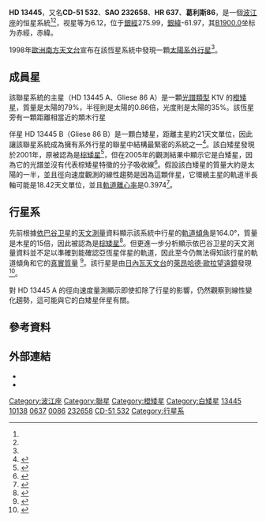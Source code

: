 {{noteTA
|1=zh-cn:格利泽; zh-tw:葛利斯; zh-hk:格利澤;
|G1=天文学
}}
{{Starbox begin
| name = HD 13445<br />Gliese 86
}}
{{Starbox observe 2s
| epoch = [[J2000.0|J2000.0]]
| constell = [[波江座|波江座]]<ref name=SIMBAD>{{cite web
 | url=http://simbad.u-strasbg.fr/simbad/sim-id?Ident=HR+637
 | title=Pulsating variable Star
 | publisher=Centre de Données astronomiques de Strasbourg
 | work=SIMBAD
 | accessdate=2012-07-13
 | archive-date=2019-06-09
 | archive-url=https://web.archive.org/web/20190609135849/http://simbad.u-strasbg.fr/simbad/sim-id?Ident=HR+637
 | dead-url=no
 }}</ref><ref name=DATA>{{cite web
 | url=http://vizier.u-strasbg.fr/viz-bin/VizieR-5?-out.add=.&-source=5050&-corr=PK=HR&-out.max=9999&HR=637
 | title=VizieR Detailed Page
 | accessdate=2012-07-13
 | archive-date=2018-10-01
 | archive-url=https://web.archive.org/web/20181001122313/http://vizier.u-strasbg.fr/viz-bin/VizieR-5?-out.add=.&-source=5050&-corr=PK=HR&-out.max=9999&HR=637
 | dead-url=no
 }}</ref>
| 星官 = 
| component1 = Gliese 86 A
| ra1 = {{RA|02|10|25.93}}<ref name="van Leeuwen2007"/>
| dec1 = {{DEC|-50|49|25.4}}<ref name="van Leeuwen2007"/>
| appmag_v1 = 6.17<ref name=spectral_library_gj86A/>
| component2 = Gliese 86 B
| ra2 = {{RA|02|10|26}}
| dec2 = {{DEC|-50|49|25}}
| appmag_v2 = <!--Apparent magnitude of the second component (Johnson-Cousins V  system)-->
}}
{{Starbox character
| class = K1V / D?
| r-i = 0.40
| v-r = 0.45
| b-v = 0.812<ref name="van Leeuwen2007"/>
| u-b = 0.45
| variable = <!--Variability type-->
}}
{{Starbox astrometry
| radial_v = <!--Radial velocity (in km/sec)-->
| prop_mo_ra = 2092.86 ± 0.27<ref name="van Leeuwen2007"/>
| prop_mo_dec = 653.21 ± 0.30<ref name="van Leeuwen2007"/>
| parallax = 92.74
| p_error = 0.32
| parallax_footnote = <ref name="van Leeuwen2007"/>
| absmag_v = <!--Absolute magnitude (Johnson-Cousins V system)-->
}}
{{Starbox detail
| source = <!--[source url]-->
| mass = 0.79
| radius = 0.855 ± 0.005
| gravity = <!--Surface gravity (given as the base 10 logarithm expressed in cgs units)-->
| luminosity = <!--Luminosity (in solar luminosities); better to use luminosity_bolometric or luminosity_visual-->
| luminosity_bolometric = <!--Luminosity (in solar luminosities), bolometric-->
| luminosity_visual = <!--Luminosity (in solar luminosities), visual (V)-->
| temperature = 5188
| metal = [Fe/H] = -0.24 
| rotation = 31 [[day|day]]s
| age = {{nowrap|2.4 × 10<sup>9</sup>}}<ref name="apj687">{{cite journal
 | author=Mamajek, Eric E.; Hillenbrand, Lynne A.
 | title=Improved Age Estimation for Solar-Type Dwarfs Using Activity-Rotation Diagnostics
 | journal=The Astrophysical Journal | volume=687 | issue=2
 | pages=1264–1293 | doi=10.1086/591785 | bibcode=2008ApJ...687.1264M |arxiv = 0807.1686 |date=November 2008}}</ref>
}}
{{Starbox catalog
| names =13 G. Eridani，CD-51 532，[[格利泽近星星表|GJ]] 86，[[SAO星表|SAO]] 232658，[[HD星表|HD]] 13445，[[Hipparcos_Catalogue|HIP]] 10138，[[HR星表|HR]] 637}}
{{Starbox reference |Simbad=HR+637}}
{{Starbox end}}

'''HD 13445'''，又名'''CD-51 532'''、'''SAO 232658'''、'''HR 637'''、'''葛利斯86'''，是一個[[波江座|波江座]]的恒星系統<ref name=SIMBAD /><ref name=DATA />，视星等为6.12，位于[[銀道座標系|銀經]]275.99，[[銀道座標系|銀緯]]-61.97，其[[B1900.0|B1900.0]]坐标为赤經{{RA|2|6|23.7}}，赤緯{{DEC|-51|-61.97|52}}。

1998年[[歐洲南方天文台|歐洲南方天文台]]宣布在該恆星系統中發現一顆[[太陽系外行星|太陽系外行星]]<ref name="eso9855"/>。

== 成員星 ==
該聯星系統的主星（HD 13445 A、Gliese 86 A）是一顆[[恆星光譜|光譜類型]] K1V 的[[橙矮星|橙矮星]]，質量是太陽的79%，半徑則是太陽的0.86倍，光度則是太陽的35%。該恆星旁有一顆距離相當近的類木行星

伴星 HD 13445 B（Gliese 86 B）是一顆白矮星，距離主星約21天文單位，因此讓該聯星系統成為擁有系外行星的聯星中結構最緊密的系統之一<ref>{{cite journal | url=http://www.iop.org/EJ/article/0004-637X/646/1/523/64035.html | title=Two Suns in The Sky: Stellar Multiplicity in Exoplanet Systems | author=Raghavan ''et al.'' | journal=The [[Astrophysical_Journal|Astrophysical Journal]] | volume=646 | issue=1 | pages=523–542 | year=2006 | doi=10.1086/504823 | last2=Henry | first2=Todd J. | last3=Mason | first3=Brian D. | last4=Subasavage | first4=John P. | last5=Jao | first5=Wei‐Chun | last6=Beaulieu | first6=Thom D. | last7=Hambly | first7=Nigel C. | bibcode=2006ApJ...646..523R | arxiv=astro-ph/0603836 | access-date=2013-03-26 | archive-date=2020-04-28 | archive-url=https://web.archive.org/web/20200428162417/https://hkvalidate.perfdrive.com/captcha?ssa=1ba0b55e-0b1b-4271-8dc3-16486b421f08&ssb=za2z2m6f2adih2m541gai0c5h&ssc=http%3A%2F%2Fiopscience.iop.org%2Farticle%2F0004-637X%2F646%2F1%2F523%2F64035.html&ssd=463308223507856&sse=adb%40jciedbcleel&ssf=cabbbe92ac3fea603c4b236ce0d026e2a3a7dc24&ssg=603d6e36-3553-4bbe-a751-8be11a318fa7&ssh=cf9a8d8a-c6ab-4ba5-881e-8bda531f1e6c&ssi=193c4e08-8427-4a68-9b82-6c95a701fad8&ssj=9e871f84-d77d-4a17-97fc-901e35c24f6e&ssk=support%40shieldsquare.com&ssl=040603155946&ssm=42544857964150236107565674411659&ssn=7b26e3023f13e17498682021a6d87ba4f295192fc894-bdd8-4a27-9918e9&sso=987691c9-760ce8b2495e594392fdb2bdf1577489429cad276e99f8d4&ssp=16246728041588005526158807818302904&ssq=40203459105690637448291056473541058707772&ssr=MjA3LjI0MS4yMjYuMjMw&sss=Chrome%2F5.0%20%28iPhone%3B%20U%3B%20CPU%20iPhone%20OS%203_0%20like%20Mac%20OS%20X%3B%20en-us%29%20AppleWebKit%2F528.18%20%28KHTML%2C%20like%20Gecko%29%20Version%2F4.0%20Mobile%2F7A341%20Safari%2F528.16&sst=python-requests%2F2.23.0&ssu=Mozilla%2F5.0%20%28compatible%3B%20Googlebot%2F2.1%3B%20+http%3A%2F%2Fwww.google.com%2Fbot.html%29&ssv=p%40r3lrv11vrt%404%40&ssw=&ssx=775604223893518&ssy=mmgmgnhmafbk%40lgbibelaogjlbdl%40hhjllgjnlen&ssz=647afc3a18dc228 | dead-url=no }}</ref>。該白矮星發現於2001年，原被認為是[[棕矮星|棕矮星]]<ref>{{cite journal | url=http://www.aanda.org/articles/aa/full/2001/16/aadb012/aadb012.html | title=A second substellar companion in the Gliese 86 system. A brown dwarf in an extrasolar planetary system | author=Els, S. G. ''et al.'' | journal=[[Astronomy_and_Astrophysics|Astronomy and Astrophysics]] | volume=370 | issue=1 | pages=L1–L4 | year=2001 | doi=10.1051/0004-6361:20010298 | bibcode=2001A&A...370L...1E | access-date=2013-03-26 | archive-date=2019-06-26 | archive-url=https://web.archive.org/web/20190626032216/https://www.aanda.org/articles/aa/full/2001/16/aadb012/aadb012.html | dead-url=no }}</ref>，但在2005年的觀測結果中顯示它是白矮星，因為它的光譜並沒有代表棕矮星特徵的分子吸收線<ref>{{cite journal |bibcode=2005MNRAS.361L..15M |title=Gl86B: a white dwarf orbits an exoplanet host star|author=Mugrauer, M. and Neuhäuser, R.|journal=[[Monthly_Notices_of_the_Royal_Astronomical_Society|Monthly Notices of the Royal Astronomical Society: Letters]]|volume=361|issue=1|pages=L15–L19|year=2005|doi=10.1111/j.1745-3933.2005.00055.x|arxiv = astro-ph/0506311 }}</ref>。假設該白矮星的質量大約是太陽的一半，並且徑向速度觀測的線性趨勢是因為這顆伴星，它環繞主星的軌道半長軸可能是18.42天文單位，並且[[軌道離心率|軌道離心率]]是0.3974<ref>{{cite journal |bibcode=2006A&A...459..955L |title=New constrains on Gliese 86 B. VLT near infrared coronographic imaging survey of planetary hosts|author=Lagrange, A.-M. et al.|journal=[[Astronomy_and_Astrophysics|Astronomy and Astrophysics]]|volume=459|issue=3|pages=955–963|year=2006|doi=10.1051/0004-6361:20054710}}</ref>。

== 行星系 ==
先前根據[[依巴谷卫星|依巴谷卫星]]的[[天文測量|天文測量]]資料顯示該系統中行星的[[軌道傾角|軌道傾角]]是164.0°，質量是木星的15倍，因此被認為是[[棕矮星|棕矮星]]<ref>{{cite journal | url=http://www.iop.org/EJ/article/1538-4357/548/1/L57/005774.html | author=Han ''et al.'' | title=Preliminary astrometric masses for proposed extrasolar planetary companions | journal=The [[Astrophysical_Journal|Astrophysical Journal]] Letters | volume=548 | issue=1 | pages=L57–L60 | year=2001 | doi=10.1086/318927 | last2=Black | first2=David C. | last3=Gatewood | first3=George | bibcode=2001ApJ...548L..57H | access-date=2013-03-26 | archive-date=2009-04-29 | archive-url=https://www.webcitation.org/5gP5VrdoG?url=http://www.iop.org/EJ/article/1538-4357/548/1/L57/005774.html | dead-url=no }}</ref>。但更進一步分析顯示依巴谷卫星的天文測量資料並不足以準確到能確認亞恆星伴星的軌道，因此至今仍無法得知該行星的軌道傾角和它的[[真實質量|真實質量]] <ref>{{cite journal | url=http://www.aanda.org/articles/aa/full/2001/24/aa1274/aa1274.html | title=Screening the Hipparcos-based astrometric orbits of sub-stellar objects | author=Pourbaix, D. and Arenou, F. | journal=[[Astronomy_and_Astrophysics|Astronomy and Astrophysics]] | volume=372 | issue=3 | pages=935–944 | year=2001 | doi=10.1051/0004-6361:20010597 | bibcode=2001A&A...372..935P | arxiv=astro-ph/0104412 | access-date=2013-03-26 | archive-date=2019-06-11 | archive-url=https://web.archive.org/web/20190611092049/https://www.aanda.org/articles/aa/full/2001/24/aa1274/aa1274.html | dead-url=no }}</ref>。該行星是由[[日內瓦天文台|日內瓦天文台]]的[[萊昂哈德·歐拉望遠鏡|萊昂哈德·歐拉望遠鏡]]發現<ref>{{Cite web |url=http://obswww.unige.ch/~udry/planet/coralie.html |title=Southern Sky extrasolar Planet search Programme |accessdate=2013-03-26 |archive-date=2020-07-15 |archive-url=https://web.archive.org/web/20200715185914/http://obswww.unige.ch/~udry/planet/coralie.html |dead-url=no }}</ref>。

對 HD 13445 A 的徑向速度量測顯示即使扣除了行星的影響，仍然觀察到線性變化趨勢，這可能與它的白矮星伴星有關。

{{OrbitboxPlanet begin
| table_ref = <ref name="Butler2006"/>
}}
{{OrbitboxPlanet
| exoplanet = [[格利泽86b|b]]
| mass = >3.91 ± 0.32
| semimajor = 0.1130 ± 0.0065
| period = 15.76491 ± 0.00039
| eccentricity = 0.0416 ± 0.0072
}}
{{Orbitbox end}}

== 參考資料 ==

{{reflist|2|refs=

<ref name="Butler2006">{{cite journal | title=Catalog of Nearby Exoplanets | url=http://iopscience.iop.org/0004-637X/646/1/505/fulltext/ | last1=Butler | first1=R. P. | last2=Wright | first2=J. T. | last3=Marcy | first3=G. W. | last4=Fischer | first4=D. A. | last5=Vogt | first5=S. S. | last6=Tinney | first6=C. G. | last7=Jones | first7=H. R. A. | last8=Carter | first8=B. D. | last9=Johnson | first9=J. A. | display-authors=1 | journal=The Astrophysical Journal | volume=646 | issue=1 | pages=505–522 | year=2006 | arxiv=astro-ph/0607493 | bibcode=2006ApJ...646..505B | doi=10.1086/504701 }}</ref>

<ref name="eso9855">{{cite press release | title=Extrasolar Planet in Double Star System Discovered from La Silla | date=1998-11-24 | publisher=European Southern Observatory | location=Garching, Germany | url=http://www.eso.org/public/news/eso9855/ | accessdate=2012-12-29 | archive-date=2020-05-21 | archive-url=https://web.archive.org/web/20200521205711/https://www.eso.org/public/news/eso9855/ | dead-url=no }}</ref>

<ref name=spectral_library_gj86A>{{cite journal | url=http://www.aanda.org/index.php?option=com_article&access=standard&Itemid=129&url=/articles/aa/full/2004/05/aa3890/aa3890.html | title=Library of flux-calibrated echelle spectra of southern late-type dwarfs with different activity levels | author=C. Cincunegui and P. J. D. Mauas | journal=[[Astronomy_and_Astrophysics|Astronomy and Astrophysics]] | volume=414 | issue=2 | pages=699–706 | year=2004 | doi=10.1051/0004-6361:20031671 | bibcode=2004A&A...414..699C | access-date=2021-02-06 | archive-date=2019-06-22 | archive-url=https://web.archive.org/web/20190622061809/https://www.aanda.org/index.php?option=com_article&access=standard&Itemid=129&url=%2Farticles%2Faa%2Ffull%2F2004%2F05%2Faa3890%2Faa3890.html | dead-url=no }}</ref>

<ref name="van Leeuwen2007">{{cite journal |title=Validation of the new Hipparcos reduction |url=http://www.aanda.org/index.php?option=com_article&access=bibcode&Itemid=129&bibcode=2007A%2526A...474..653VFUL |last1=van Leeuwen |first1=F. |journal=Astronomy and Astrophysics |volume=474 |issue=2 |pages=653–664 |year=2007 |arxiv=0708.1752 |bibcode=2007A&A...474..653V |doi=10.1051/0004-6361:20078357 |deadurl=yes |archiveurl=https://web.archive.org/web/20160402233353/http://www.aanda.org/index.php?option=com_article&access=bibcode&Itemid=129&bibcode=2007A&A...474..653VFUL |archivedate=2016-04-02 |access-date=2013-03-26 }} [http://webviz.u-strasbg.fr/viz-bin/VizieR-5?-out.add=.&-source=I/311/hip2&recno=10115 Vizier catalog entry ] {{Wayback|url=http://webviz.u-strasbg.fr/viz-bin/VizieR-5?-out.add=.&-source=I%2F311%2Fhip2&recno=10115 |date=20181001122142 }}</ref>

}}

== 外部連結 ==
* {{cite web |url=http://www.extrasolar.net/startour.asp?StarCatId=&StarId=17 |title=Gliese 86 |accessdate=2008-08-02 |work=Extrasolar Visions |publisher= |date= |deadurl=yes |archiveurl=https://web.archive.org/web/20090503171402/http://www.extrasolar.net/startour.asp?StarCatId=&StarId=17 |archivedate=2009-05-03 }}
* {{cite web |url=http://www.solstation.com/stars2/gl86.htm |title=Gliese 86 / HR 637 AB |accessdate=2008-08-02 |work=SolStation |publisher= |date= |archive-date=2007-08-09 |archive-url=https://web.archive.org/web/20070809030714/http://www.solstation.com/stars2/gl86.htm |dead-url=no }}

{{波江座恒星}}

[[Category:波江座|Category:波江座]]
[[Category:聯星|Category:聯星]]
[[Category:橙矮星|Category:橙矮星]]
[[Category:白矮星|Category:白矮星]]
[[Category:HD和HDE天體|13445]]
[[Category:HIP天體|10138]]
[[Category:HR天體|0637]]
[[Category:格利泽和GJ天体|0086]]
[[Category:SAO天體|232658]]
[[Category:BD、CD和CP天体|CD-51 532]]
[[Category:行星系|Category:行星系]]